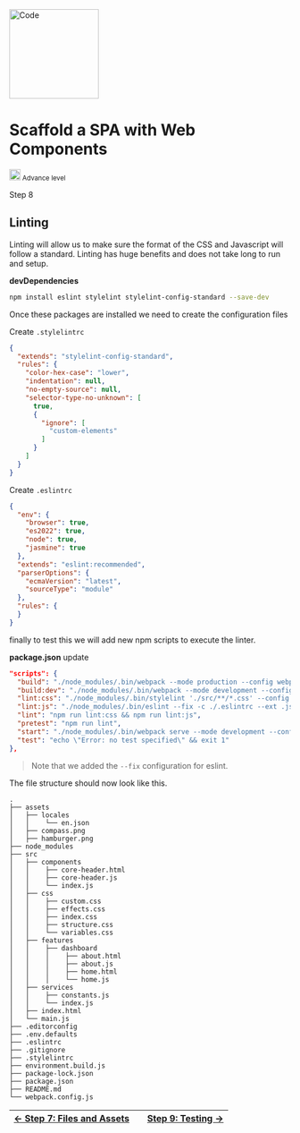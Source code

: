 


<Meta title="Welcome/Recipes/Scaffold a SPA/Step 8: Linting" />

<div className="recipe">
  <img src={Code} alt="Code" height="160" />
  <div classNamw="flex-col">
    <h1 className="heading">Scaffold a SPA with Web Components</h1>
    <small className="flex"> <img src={AdvanceLevel} alt="Intermedite Level" height="20" /> Advance level</small>
    <p>Step 8
    </p>
  </div>
</div>

## Linting

Linting will allow us to make sure the format of the CSS and Javascript will follow a standard.
Linting has huge benefits and does not take long to run and setup.

**devDependencies**
```sh
npm install eslint stylelint stylelint-config-standard --save-dev
```

Once these packages are installed we need to create the configuration files



Create `.stylelintrc`
```json
{
  "extends": "stylelint-config-standard",
  "rules": {
    "color-hex-case": "lower",
    "indentation": null,
    "no-empty-source": null,
    "selector-type-no-unknown": [
      true,
      {
        "ignore": [
          "custom-elements"
        ]
      }
    ]
  }
}
```

Create `.eslintrc`
```json
{
  "env": {
    "browser": true,
    "es2022": true,
    "node": true,
    "jasmine": true
  },
  "extends": "eslint:recommended",
  "parserOptions": {
    "ecmaVersion": "latest",
    "sourceType": "module"
  },
  "rules": {
  }
}

```

finally to test this we will add new npm scripts to execute the linter.

**package.json** update

```json
"scripts": {
  "build": "./node_modules/.bin/webpack --mode production --config webpack.config.js",
  "build:dev": "./node_modules/.bin/webpack --mode development --config webpack.config.js",
  "lint:css": "./node_modules/.bin/stylelint './src/**/*.css' --config ./.stylelintrc",
  "lint:js": "./node_modules/.bin/eslint --fix -c ./.eslintrc --ext .js ./src",
  "lint": "npm run lint:css && npm run lint:js",
  "pretest": "npm run lint",
  "start": "./node_modules/.bin/webpack serve --mode development --config webpack.config.js",
  "test": "echo \"Error: no test specified\" && exit 1"
},
```

> Note that we added the `--fix` configuration for eslint.


The file structure should now look like this.

```
.
├── assets
│   ├── locales
│   │    └── en.json
│   ├── compass.png
│   ├── hamburger.png
├── node_modules
├── src
│   ├── components
│   │    ├── core-header.html
│   │    ├── core-header.js
│   │    └── index.js
│   ├── css
│   │    ├── custom.css
│   │    ├── effects.css
│   │    ├── index.css
│   │    ├── structure.css
│   │    └── variables.css
│   ├── features
│   │    ├── dashboard
│   │    │    ├── about.html
│   │    │    ├── about.js
│   │    │    ├── home.html
│   │    │    └── home.js
│   ├── services
│   │    ├── constants.js
│   │    └── index.js
│   ├── index.html
│   └── main.js
├── .editorconfig
├── .env.defaults
├── .eslintrc
├── .gitignore
├── .stylelintrc
├── environment.build.js
├── package-lock.json
├── package.json
├── README.md
└── webpack.config.js
```


| [&#8592; Step 7: Files and Assets](?path=/docs/welcome-recipes-scaffold-a-spa-step-7-files-and-assets--page) |  | [Step 9: Testing &#8594;](?path=/docs/welcome-recipes-scaffold-a-spa-step-9-testing--page)
|:---------|:---------:|---------:|
